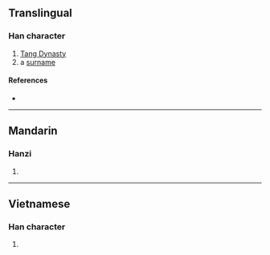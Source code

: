 {{character info/new}}
==Translingual==

===Han character===
{{Han char|rn=30|rad=口|as=09|sn=12|four=|canj=RAMH|ids=⿰口昜}}

# [[w:Tang Dynasty|Tang Dynasty]]
# a [[surname]]

====References====
* {{Han ref|kx=0196.270|dkj=03884|dj=0418.190|hdz=10653.100|uh=557A|ud=21882}}

----

==Mandarin==

===Hanzi===
{{cmn-hanzi|pin=[[táng]] ([[tang2]])|wg=t'ang<sup>2</sup>}}

# {{defn|lang=cmn|sort=口09}}

----

==Vietnamese==

===Han character===
{{vi-hantu|[[dể]]|rs=口09}}

# {{defn|lang=vi|sort=口09}}